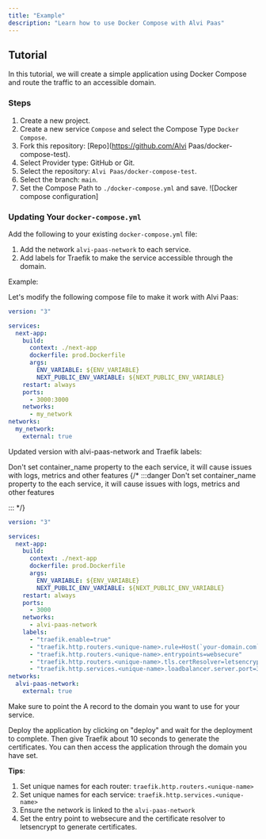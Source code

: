 ```yaml
---
title: "Example"
description: "Learn how to use Docker Compose with Alvi Paas"
---
```


## Tutorial

In this tutorial, we will create a simple application using Docker Compose and route the traffic to an accessible domain.

### Steps

1. Create a new project.
2. Create a new service `Compose` and select the Compose Type `Docker Compose`.
3. Fork this repository: [Repo](https://github.com/Alvi Paas/docker-compose-test).
4. Select Provider type: GitHub or Git.
5. Select the repository: `Alvi Paas/docker-compose-test`.
6. Select the branch: `main`.
7. Set the Compose Path to `./docker-compose.yml` and save.
   ![Docker compose configuration]

### Updating Your `docker-compose.yml`

Add the following to your existing `docker-compose.yml` file:

1. Add the network `alvi-paas-network` to each service.
2. Add labels for Traefik to make the service accessible through the domain.

Example:

Let's modify the following compose file to make it work with Alvi Paas:

```yaml
version: "3"

services:
  next-app:
    build:
      context: ./next-app
      dockerfile: prod.Dockerfile
      args:
        ENV_VARIABLE: ${ENV_VARIABLE}
        NEXT_PUBLIC_ENV_VARIABLE: ${NEXT_PUBLIC_ENV_VARIABLE}
    restart: always
    ports:
      - 3000:3000
    networks:
      - my_network
networks:
  my_network:
    external: true
```

Updated version with alvi-paas-network and Traefik labels:


<Callout  type="warn">
Don't set container_name property to the each service, it will cause issues with logs, metrics and other features
</Callout>
{/* :::danger
Don't set container_name property to the each service, it will cause issues with logs, metrics and other features

::: \*/}

```yaml
version: "3"

services:
  next-app:
    build:
      context: ./next-app
      dockerfile: prod.Dockerfile
      args:
        ENV_VARIABLE: ${ENV_VARIABLE}
        NEXT_PUBLIC_ENV_VARIABLE: ${NEXT_PUBLIC_ENV_VARIABLE}
    restart: always
    ports:
      - 3000
    networks:
      - alvi-paas-network
    labels:
      - "traefik.enable=true"
      - "traefik.http.routers.<unique-name>.rule=Host(`your-domain.com`)"
      - "traefik.http.routers.<unique-name>.entrypoints=websecure"
      - "traefik.http.routers.<unique-name>.tls.certResolver=letsencrypt"
      - "traefik.http.services.<unique-name>.loadbalancer.server.port=3000"
networks:
  alvi-paas-network:
    external: true
```

Make sure to point the A record to the domain you want to use for your service.

<ImageZoom
  src="compose/domain.png"
  width={800}
  height={630}
  alt="home og image"
  className="rounded-lg"
/>

Deploy the application by clicking on "deploy" and wait for the deployment to complete. Then give Traefik about 10 seconds to generate the certificates. You can then access the application through the domain you have set.

<ImageZoom
  src="compose/application.png"
  width={800}
  height={630}
  alt="home og image"
  className="rounded-lg"
/>

**Tips**:

1. Set unique names for each router: `traefik.http.routers.<unique-name>`
2. Set unique names for each service: `traefik.http.services.<unique-name>`
3. Ensure the network is linked to the `alvi-paas-network`
4. Set the entry point to websecure and the certificate resolver to letsencrypt to generate certificates.
